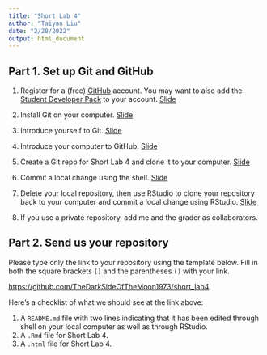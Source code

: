 ```yaml
---
title: "Short Lab 4"
author: "Taiyan Liu"
date: "2/28/2022"
output: html_document
---
```



## Part 1. Set up Git and GitHub

1. Register for a (free) [GitHub](https://github.com/) account. You may want to also add the [Student Developer Pack](https://education.github.com/pack) to your account. [Slide](https://svteichman.github.io/STAT302-WIN2022/files/slides/07_debuggit.html#67)

2. Install Git on your computer. [Slide](https://svteichman.github.io/STAT302-WIN2022/files/slides/07_debuggit.html#60)

3. Introduce yourself to Git. [Slide](https://svteichman.github.io/STAT302-WIN2022/files/slides/07_debuggit.html#68)

4. Introduce your computer to GitHub. [Slide](https://svteichman.github.io/STAT302-WIN2022/files/slides/07_debuggit.html#70)

5. Create a Git repo for Short Lab 4 and clone it to your computer. [Slide](https://svteichman.github.io/STAT302-WIN2022/files/slides/07_debuggit.html#73)

6. Commit a local change using the shell. [Slide](https://svteichman.github.io/STAT302-WIN2022/files/slides/07_debuggit.html#75)

7. Delete your local repository, then use RStudio to clone your repository back to your computer and commit a local change using RStudio. [Slide](https://svteichman.github.io/STAT302-WIN2022/files/slides/07_debuggit.html#78)

8. If you use a private repository, add me and the grader as collaborators.

## Part 2. Send us your repository

Please type only the link to your repository using the template below. Fill in both the square brackets `[]` and the parentheses `()` with your link.

[https://github.com/TheDarkSideOfTheMoon1973/short_lab4](https://github.com/TheDarkSideOfTheMoon1973/short_lab4)

Here's a checklist of what we should see at the link above:

1. A `README.md` file with two lines indicating that it has been edited through shell on your local computer as well as through RStudio.
2. A `.Rmd` file for Short Lab 4.
3. A `.html` file for Short Lab 4.
